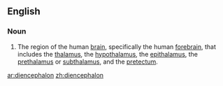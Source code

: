==English==

===Noun===
{{wikipedia}}
{{en-noun|pl=diencephalons|pl2=diencephala}}

# {{anatomy}} The region of the human [[brain]], specifically the human [[forebrain]], that includes the [[thalamus]], the [[hypothalamus]], the [[epithalamus]], the [[prethalamus]] or [[subthalamus]], and the [[pretectum]].

[[ar:diencephalon]]
[[zh:diencephalon]]